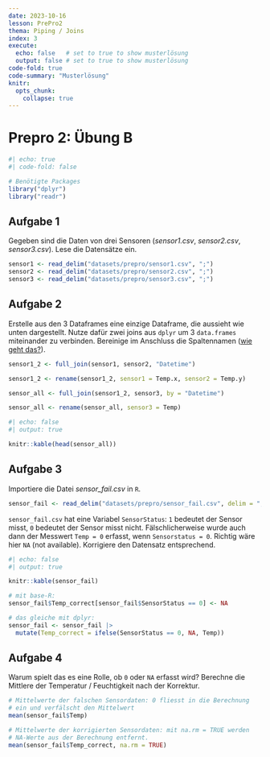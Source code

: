 ```yaml
---
date: 2023-10-16
lesson: PrePro2
thema: Piping / Joins
index: 3
execute: 
  echo: false   # set to true to show musterlösung
  output: false # set to true to show musterlösung
code-fold: true
code-summary: "Musterlösung"
knitr:
  opts_chunk: 
    collapse: true
---
```


# Prepro 2: Übung B

```r
#| echo: true
#| code-fold: false

# Benötigte Packages
library("dplyr")
library("readr")
```

## Aufgabe 1

Gegeben sind die Daten von drei Sensoren (*sensor1.csv*, *sensor2.csv*, *sensor3.csv*). Lese die Datensätze ein.

```r
sensor1 <- read_delim("datasets/prepro/sensor1.csv", ";")
sensor2 <- read_delim("datasets/prepro/sensor2.csv", ";")
sensor3 <- read_delim("datasets/prepro/sensor3.csv", ";")
```

## Aufgabe 2

Erstelle aus den 3 Dataframes eine einzige Dataframe, die aussieht wie unten dargestellt. Nutze dafür zwei joins aus `dplyr` um 3 `data.frames` miteinander zu verbinden. Bereinige im Anschluss die Spaltennamen ([wie geht das?](https://www.statology.org/how-to-rename-data-frame-columns-in-r/)).

```r
sensor1_2 <- full_join(sensor1, sensor2, "Datetime")

sensor1_2 <- rename(sensor1_2, sensor1 = Temp.x, sensor2 = Temp.y)

sensor_all <- full_join(sensor1_2, sensor3, by = "Datetime")

sensor_all <- rename(sensor_all, sensor3 = Temp)
```

```r
#| echo: false
#| output: true

knitr::kable(head(sensor_all))
```

## Aufgabe 3

Importiere die Datei *sensor_fail.csv* in `R`.

```r
sensor_fail <- read_delim("datasets/prepro/sensor_fail.csv", delim = ";")
```

`sensor_fail.csv` hat eine Variabel `SensorStatus`: `1` bedeutet der Sensor misst, `0` bedeutet der Sensor misst nicht. Fälschlicherweise wurde auch dann der Messwert `Temp = 0` erfasst, wenn `Sensorstatus = 0`. Richtig wäre hier `NA` (not available). Korrigiere den Datensatz entsprechend.

```r
#| echo: false
#| output: true

knitr::kable(sensor_fail)
```

```r
# mit base-R:
sensor_fail$Temp_correct[sensor_fail$SensorStatus == 0] <- NA

# das gleiche mit dplyr:
sensor_fail <- sensor_fail |>
  mutate(Temp_correct = ifelse(SensorStatus == 0, NA, Temp))
```

## Aufgabe 4

Warum spielt das es eine Rolle, ob `0` oder `NA` erfasst wird? Berechne die Mittlere der Temperatur / Feuchtigkeit nach der Korrektur. 

```r
# Mittelwerte der falschen Sensordaten: 0 fliesst in die Berechnung
# ein und verfälscht den Mittelwert
mean(sensor_fail$Temp)

# Mittelwerte der korrigierten Sensordaten: mit na.rm = TRUE werden
# NA-Werte aus der Berechnung entfernt.
mean(sensor_fail$Temp_correct, na.rm = TRUE)
```
